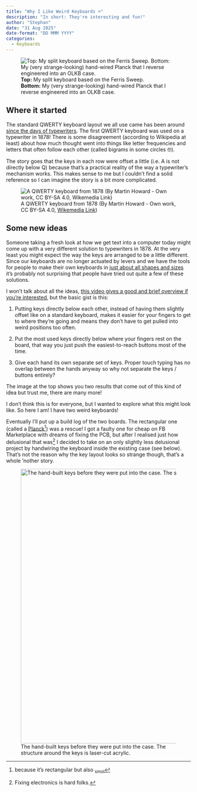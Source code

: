 ```yaml
---
title: "Why I Like Weird Keyboards ⌨️"
description: "In short: They're interesting and fun!"
author: "Stephan"
date: "31 Aug 2025"
date-format: "DD MMM YYYY"
categories:
  - Keyboards
---
```


![**Top:** My split keyboard based on the Ferris Sweep.\
**Bottom:** My (very strange-looking) hand-wired Planck that I reverse engineered into an OLKB case.](IMG_7807.jpeg)

## Where it started

The standard QWERTY keyboard layout we all use came has been around [since the days of typewriters](https://en.wikipedia.org/wiki/QWERTY). The first QWERTY keyboard was used on a typewriter in 1878! There is some disagreement (according to Wikipedia at least) about how much thought went into things like letter frequencies and letters that often follow each other (called bigrams in some circles 🤓).

The story goes that the keys in each row were offset a little (i.e. A is not directly below Q) because that's a practical reality of the way a typewriter's mechanism works. This makes sense to me but I couldn't find a solid reference so I can imagine the story is a bit more complicated.

![A QWERTY keyboard from 1878 (By Martin Howard - Own work, CC BY-SA 4.0, [Wikemedia Link](https://commons.wikimedia.org/w/index.php?curid=146838108))](https://upload.wikimedia.org/wikipedia/commons/a/ad/Remington_2_typewriter_keyboard.jpg "An image of a typewriter from 1878 with a QWERTY layout.")

## Some new ideas

Someone taking a fresh look at how we get text into a computer today might come up with a very different solution to typewriters in 1878. At the very least you might expect the way the keys are arranged to be a little different. Since our keyboards are no longer actuated by levers and we have the tools for people to make their own keyboards in [just about all shapes and sizes](www.reddit.com/r/ErgoMechKeyboards/) it's probably not surprising that people have tried out quite a few of these solutions.

I won't talk about all the ideas, [this video gives a good and brief overview if you're interested](https://www.youtube.com/watch?v=Ho_CFfdsmc8), but the basic gist is this:

1.  Putting keys directly below each other, instead of having them slightly offset like on a standard keyboard, makes it easier for your fingers to get to where they're going and means they don't have to get pulled into weird positions too often.

2.  Put the most used keys directly below where your fingers rest on the board, that way you just push the easiest-to-reach buttons most of the time.

3.  Give each hand its own separate set of keys. Proper touch typing has no overlap between the hands anyway so why not separate the keys / buttons entirely?

The image at the top shows you two results that come out of this kind of idea but trust me, there are many more!

I don't think this is for everyone, but I wanted to explore what this might look like. So here I am! I have two weird keyboards!

Eventually I'll put up a build log of the two boards. The rectangular one (called a [Planck](https://olkb.com/collections/planck)[^1]) was a rescue! I got a faulty one for cheap on FB Marketplace with dreams of fixing the PCB, but after I realised just how delusional that was[^2] I decided to take on an only slightly less delusional project by handwiring the keyboard inside the existing case (see below). That's not the reason why the key layout looks so strange though, that's a whole 'nother story.

[^1]: because it's rectangular but also ~smol~

[^2]: Fixing electronics is hard folks.

![The hand-built keys before they were put into the case. The structure around the keys is laser-cut acrylic.](IMG_1245.jpeg){width="750"}
